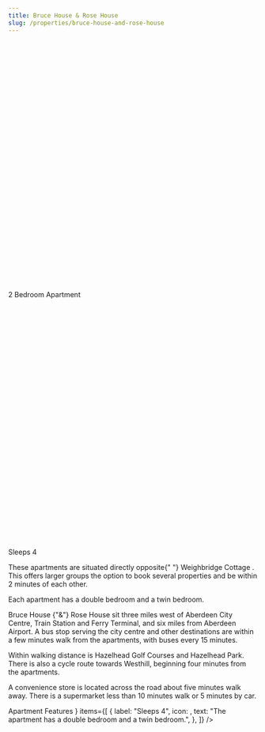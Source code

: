```yaml
---
title: Bruce House & Rose House
slug: /properties/bruce-house-and-rose-house
---
```


<Title>Bruce House {"&"} Rose House</Title>
<div className="mt-2 flex flex-col sm:flex-row sm:flex-wrap">
  <div className="mt-2 flex items-center text-sm leading-5 text-gray-500 sm:mr-6">
    <svg
      className="flex-shrink-0 mr-1.5 h-5 w-5 text-gray-400"
      viewBox="0 0 20 20"
      fill="currentColor"
    >
      <iconBuilding />
    </svg>
    2 Bedroom Apartment
  </div>
  <div className="mt-2 flex items-center text-sm leading-5 text-gray-500 sm:mr-6">
    <svg
      className="flex-shrink-0 mr-1.5 h-5 w-5 text-gray-400"
      viewBox="0 0 20 20"
      fill="currentColor"
    >
      <iconBed />
    </svg>
    Sleeps 4
  </div>
</div>
<div className="mt-6 md:mt-2 flex flex-wrap md:flex-row-reverse">
  <div className="w-full md:w-1/3">
    <ImageSlider
      slug="bruce-house-and-rose-house"
      title={"Bruce House & Rose House"}
    />
  </div>
  <div className="w-full md:w-2/3 flex-1 pt-6 md:pt-12 mr-0 md:mr-8">
    <p className="mt-2">
      These apartments are situated directly opposite{" "}
      <Link
        className="text-indigo-600 hover:text-indigo-900 focus:outline-none focus:text-indigo-700 transition duration-150 ease-in-out"
        to="/properties/weighbridge-cottage"
      >
        Weighbridge Cottage
      </Link>
      . This offers larger groups the option to book several properties and be within
      2 minutes of each other.
    </p>
    <p className="mt-2">
      Each apartment has a double bedroom and a twin bedroom.
    </p>
    <p className="mt-2">
      Bruce House {"&"} Rose House sit three miles west of Aberdeen City Centre,
      Train Station and Ferry Terminal, and six miles from Aberdeen Airport. A
      bus stop serving the city centre and other destinations are within a few
      minutes walk from the apartments, with buses every 15 minutes.
    </p>
    <p className="mt-2">
      Within walking distance is Hazelhead Golf Courses and Hazelhead Park.
      There is also a cycle route towards Westhill, beginning four minutes from
      the apartments.
    </p>
    <p className="mt-2">
      A convenience store is located across the road about five minutes walk
      away. There is a supermarket less than 10 minutes walk or 5 minutes by
      car.
    </p>
    <p>
      <FeatureGroup
        heading={
          <h3 class="text-xl leading-8 font-extrabold tracking-tight text-gray-900 sm:text-2xl sm:leading-10">
            Apartment Features
          </h3>
        }
        items={[
          {
            label: "Sleeps 4",
            icon: <iconBed />,
            text: "The apartment has a double bedroom and a twin bedroom.",
          },
        ]}
      />
    </p>
  </div>
</div>
